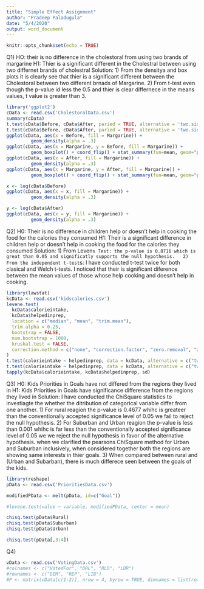 ```yaml
---
title: "Simple Effect Assignment"
author: "Pradeep Paladugula"
date: "5/4/2020"
output: word_document
---
```


```r
knitr::opts_chunk$set(echo = TRUE)
```

Q1)
  HO: their is no difference in the cholestoral from using two brands of margarine
  H1: Thier is a significant different in the Cholestral between using two differnet brands of cholestral
  Solution: 
    1) From the densitya and box plots it is clearly see that thier is a significant different between the Cholestoral between two different brnads of Margarine.
    2) From t-test even though the p-value id less the 0.5 and thier is clear differnece in the means values, t value is greater than 3.

```r
library('ggplot2')
cData <- read.csv('CholestoralData.csv')
summary(cData)
t.test(cData$Before, cData$After, paried = TRUE, alternative = 'two.sided', var.equal = FALSE)
t.test(cData$Before, cData$After, paried = TRUE, alternative = 'two.sided', var.equal = TRUE)
ggplot(cData, aes(x = Before, fill = Margarine)) +
         geom_density(alpha = .3)
ggplot(cData, aes(x = Margarine, y = Before, fill = Margarine)) +
         geom_boxplot() + coord_flip() + stat_summary(fun=mean, geom="point", shape=5, size=4)
ggplot(cData, aes(x = After, fill = Margarine)) +
         geom_density(alpha = .3)
ggplot(cData, aes(x = Margarine, y = After, fill = Margarine)) +
         geom_boxplot() + coord_flip() + stat_summary(fun=mean, geom="point", shape=5, size=4)

x <- log(cData$Before)
ggplot(cData, aes(x = x, fill = Margarine)) +
         geom_density(alpha = .3)

y <- log(cData$After)
ggplot(cData, aes(x = y, fill = Margarine)) +
         geom_density(alpha = .3)

```

Q2)
H0: Their is no difference in children help or doesn't help in cooking the food for the calories they consumed
H1: Their is a significant difference in children help or doesn't help in cooking the food for the calories they consumed
Solution:
  1) From Leven`s Test: the p-value is 0.8716 which is great than 0.05 and significatly supports the null hypothesis.
  2) From the independent t-test`s: I have conducted t-test twice for both clasical and Welch t-tests. I noticed that their is significant diference between the mean values of those whose help cooking and doesn't help in cooking. 

```r
library(lawstat)
kcData <- read.csv('kidscalories.csv')
levene.test(
  kcData$calorieintake,
  kcData$helpedinprep,
  location = c("median", "mean", "trim.mean"),
  trim.alpha = 0.25,
  bootstrap = FALSE,
  num.bootstrap = 1000,
  kruskal.test = FALSE,
  correction.method = c("none", "correction.factor", "zero.removal", "zero.correction")
)
t.test(calorieintake ~ helpedinprep, data = kcData, alternative = c("two.sided"), var.equal = FALSE)
t.test(calorieintake ~ helpedinprep, data = kcData, alternative = c("two.sided"), var.equal = TRUE)
tapply(kcData$calorieintake, kcData$helpedinprep, sd)
```

Q3)
H0: Kids Priorities in Goals have not differed from the regions they lived in
H1: Kids Priorities in Goals have significance difference from the regions they lived in
Solution:
I have conducted the ChiSquare statistics to investiagte the whether the ditribution of categorical variable differ from one another.
  1) For rural reagion the p-value is 0.4677 whihc is greateer than the conventionally accepted significance level of 0.05 we fail to reject the null hypothesis.
  2) For Suburban and Urban reagion the p-value is less than 0.001 whihc is far less than the conventionally accepted significance level of 0.05 we we reject the null hypothesis in favor of the alternative hypothesis. when we clarified the pearsons ChiSquare method for Urban and Suburban inclusively, when considered together both the regions are showing same interests in thier goals. 
  3) When compared between rural and (Urban and Subarban), there is much differece seen between the goals of the kids.

```r
library(reshape)
pData <- read.csv('PrioritiesData.csv')

modifiedPData <- melt(pData, id=c("Goal"))

#levene.test(value ~ variable, modifiedPData, center = mean)

chisq.test(pData$Rural)
chisq.test(pData$Suburban)
chisq.test(pData$Urban)

chisq.test(pData[,3:4])

```

Q4)

```r
vData <- read.csv('VotingData.csv')
#colnames <- c("VotedFor", "DRL", "RLD", "LDR")
#rownames <- c("DEM", "REP", "LIB")
#P <- matrix(vData[c(1:2)], nrow = 4, byrow = TRUE, dimnames = list(rownames, colnames))
```


